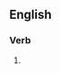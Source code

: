 ==English==

===Verb===
{{head|en|present participle}}

# {{present participle of|equalize|lang=en|nocat=1}}